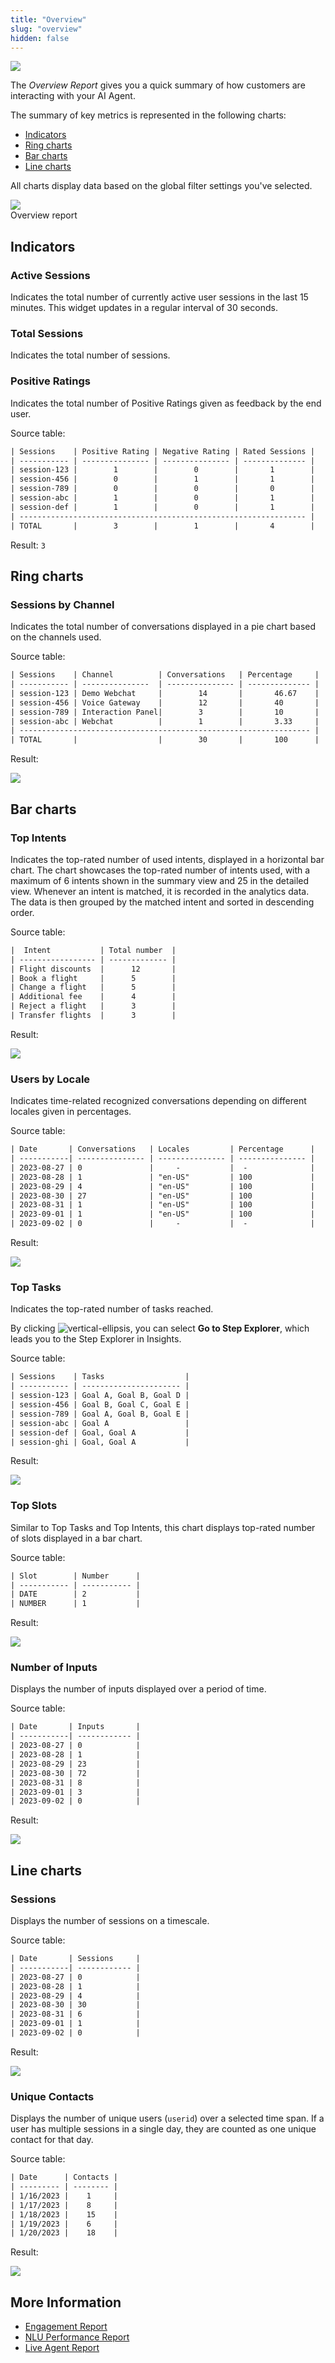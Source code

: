 ```yaml
---
title: "Overview"
slug: "overview"
hidden: false
---
```



<a href="/release-notes/2025.19"><img noZoom src="https://img.shields.io/badge/Updated in-v2025.19-blue.svg" /></a>

The _Overview Report_ gives you a quick summary of how customers are interacting with your AI Agent.

The summary of key metrics is represented in the following charts:

- [Indicators](/insights/reports/engagement#indicators) 
- [Ring charts](/insights/reports/engagement#ring-charts)
- [Bar charts](/insights/reports/engagement#bar-charts)
- [Line charts](/insights/reports/engagement#line-charts)

All charts display data based on the global filter settings you've selected.

<Frame>
  <img class="image-center" src="/_assets/insights/reports/overview/overview-report.png" style={{ width: 'auto' }} />
  <figcaption>Overview report</figcaption>
</Frame>

## Indicators

### Active Sessions

Indicates the total number of currently active user sessions in the last 15 minutes. This widget updates in a regular interval of 30 seconds.

### Total Sessions

Indicates the total number of sessions.

### Positive Ratings

Indicates the total number of Positive Ratings given as feedback by the end user.

Source table:

```txt
| Sessions    | Positive Rating | Negative Rating | Rated Sessions |
| ----------- | --------------- | --------------- | -------------- |
| session-123 |        1        |        0        |       1        |
| session-456 |        0        |        1        |       1        |
| session-789 |        0        |        0        |       0        |
| session-abc |        1        |        0        |       1        |
| session-def |        1        |        0        |       1        |
| ---------------------------------------------------------------- |
| TOTAL       |        3        |        1        |       4        |
```

Result: `3`

## Ring charts

### Sessions by Channel

Indicates the total number of conversations displayed in a pie chart based on the channels used. 

Source table:

```txt
| Sessions    | Channel          | Conversations   | Percentage     |
| ----------- | ---------------  | --------------- | -------------- |
| session-123 | Demo Webchat     |        14       |       46.67    |
| session-456 | Voice Gateway    |        12       |       40       |
| session-789 | Interaction Panel|        3        |       10       |
| session-abc | Webchat          |        1        |       3.33     |
| ----------------------------------------------------------------- |
| TOTAL       |                  |        30       |       100      |
```
Result: 

<Frame>
  <img class="image-center" src="/_assets/insights/reports/overview/sessions_by_channel.png" style={{ width: 'auto' }} />
</Frame>

## Bar charts

### Top Intents

Indicates the top-rated number of used intents, displayed in a horizontal bar chart. The chart showcases the top-rated number of intents used, with a maximum of 6 intents shown in the summary view and 25 in the detailed view. Whenever an intent is matched, it is recorded in the analytics data. The data is then grouped by the matched intent and sorted in descending order.

Source table:

```txt
|  Intent           | Total number  |
| ----------------- | ------------- |
| Flight discounts  |      12       |
| Book a flight     |      5        |
| Change a flight   |      5        |
| Additional fee    |      4        |
| Reject a flight   |      3        |
| Transfer flights  |      3        |
```

Result:

<Frame>
  <img class="image-center" src="/_assets/insights/reports/nlu/top-intents.png" style={{ width: 'auto' }} />
</Frame>

### Users by Locale

Indicates time-related recognized conversations depending on different locales given in percentages.

Source table:

```txt
| Date       | Conversations   | Locales         | Percentage      |
| -----------| --------------- | --------------- | --------------- |
| 2023-08-27 | 0               |     -           |  -              |
| 2023-08-28 | 1               | "en-US"         | 100             |
| 2023-08-29 | 4               | "en-US"         | 100             |
| 2023-08-30 | 27              | "en-US"         | 100             |
| 2023-08-31 | 1               | "en-US"         | 100             |
| 2023-09-01 | 1               | "en-US"         | 100             |
| 2023-09-02 | 0               |     -           |  -              |
```
Result: 

<Frame>
  <img class="image-center" src="/_assets/insights/reports/overview/users_by_locale.png" style={{ width: 'auto' }} />
</Frame>

### Top Tasks

Indicates the top-rated number of tasks reached.

By clicking ![vertical-ellipsis](/_assets/icons/black-and-white/vertical-ellipsis.svg),
you can select **Go to Step Explorer**,
which leads you to the Step Explorer in Insights.

Source table:

```txt 
| Sessions    | Tasks                  |
| ----------- | ---------------------- |
| session-123 | Goal A, Goal B, Goal D |
| session-456 | Goal B, Goal C, Goal E |
| session-789 | Goal A, Goal B, Goal E |
| session-abc | Goal A                 |
| session-def | Goal, Goal A           |
| session-ghi | Goal, Goal A           |
```
Result:

<Frame>
  <img class="image-center" src="/_assets/insights/reports/goals.png" style={{ width: 'auto' }} />
</Frame>

### Top Slots

Similar to Top Tasks and Top Intents, this chart displays top-rated number of slots displayed in a bar chart.

Source table:

```txt 
| Slot        | Number      |
| ----------- | ----------- |
| DATE        | 2           |
| NUMBER      | 1           |
```

Result:

<Frame>
  <img class="image-center" src="/_assets/insights/reports/top_slots.png" style={{ width: 'auto' }} />
</Frame>

### Number of Inputs

Displays the number of inputs displayed over a period of time.

Source table:

```txt
| Date       | Inputs       | 
| -----------| ------------ |
| 2023-08-27 | 0            | 
| 2023-08-28 | 1            |
| 2023-08-29 | 23           | 
| 2023-08-30 | 72           | 
| 2023-08-31 | 8            | 
| 2023-09-01 | 3            | 
| 2023-09-02 | 0            | 
```
Result: 

<Frame>
  <img class="image-center" src="/_assets/insights/reports/overview/number_of_inputs.png" style={{ width: 'auto' }} />
</Frame>


## Line charts

### Sessions

Displays the number of sessions on a timescale.

Source table:

```txt
| Date       | Sessions     | 
| -----------| ------------ |
| 2023-08-27 | 0            | 
| 2023-08-28 | 1            |
| 2023-08-29 | 4            | 
| 2023-08-30 | 30           | 
| 2023-08-31 | 6            | 
| 2023-09-01 | 1            | 
| 2023-09-02 | 0            | 
```

Result: 

<Frame>
  <img class="image-center" src="/_assets/insights/reports/overview/sessions.png" style={{ width: 'auto' }} />
</Frame>

### Unique Contacts

Displays the number of unique users (`userid`) over a selected time span. If a user has multiple sessions in a single day, they are counted as one unique contact for that day.

Source table:

```txt
| Date    	| Contacts |
| --------- | -------- |
| 1/16/2023	|    1     |
| 1/17/2023	|    8     |
| 1/18/2023	|    15    |
| 1/19/2023	|    6     |
| 1/20/2023	|    18    |
```

Result:

<Frame>
  <img class="image-center" src="/_assets/insights/reports/unique-contacts.png" style={{ width: 'auto' }} />
</Frame>

<InsightsDownloadReport/>

## More Information

- [Engagement Report](/insights/reports/engagement)
- [NLU Performance Report](/insights/reports/nlu-performance)
- [Live Agent Report](/insights/reports/live-agent)